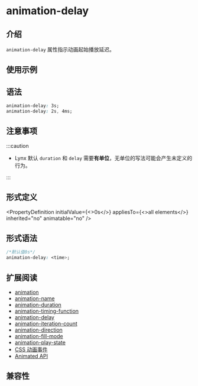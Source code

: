 
# animation-delay

## 介绍

`animation-delay` 属性指示动画起始播放延迟。

## 使用示例

<Go
  example="css-api"
  img="/assets/doc/css/animation-delay.gif"
  defaultEntryFile="dist/animation-delay.lynx.bundle"
  entry="src/animation-delay"
  defaultFile="src/animation-delay/App.tsx"
  entry="src/animation-delay"
/>

## 语法

```css
animation-delay: 3s;
animation-delay: 2s, 4ms;
```

## 注意事项

:::caution

- Lynx 默认 `duration` 和 `delay` 需要**有单位**，无单位的写法可能会产生未定义的行为。

:::

## 形式定义


<PropertyDefinition
  initialValue={<>0s</>}
  appliesTo={<>all elements</>}
  inherited="no"
  animatable="no"
/>

## 形式语法

```css
/*默认值0s*/
animation-delay: <time>;
```

## 扩展阅读

- [animation](./animation.mdx)
- [animation-name](./animation-name.mdx)
- [animation-duration](./animation-duration.mdx)
- [animation-timing-function](./animation-timing-function.mdx)
- [animation-delay](./animation-delay.mdx)
- [animation-iteration-count](./animation-iteration-count.mdx)
- [animation-direction](./animation-direction.mdx)
- [animation-fill-mode](./animation-fill-mode.mdx)
- [animation-play-state](./animation-play-state.mdx)
- [CSS 动画事件](../../lynx-api/event/animation-event.mdx)
- [Animated API](../../lynx-api/lynx/lynx-animate-api.mdx)

## 兼容性


<LegacyCompatTable metadata="css/properties/animation-delay" />
